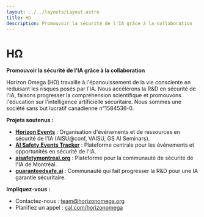 ```yaml
---
layout: ../../layouts/Layout.astro
title: HΩ
description: Promouvoir la sécurité de l'IA grâce à la collaboration
---
```


# HΩ

**Promouvoir la sécurité de l'IA grâce à la collaboration**

Horizon Omega (HΩ) travaille à l'épanouissement de la vie consciente en réduisant les risques posés par l'IA. Nous accélérons la R&D en sécurité de l'IA, faisons progresser la compréhension scientifique et promouvons l'éducation sur l'intelligence artificielle sécuritaire. Nous sommes une société sans but lucratif canadienne n°1584536-0.

**Projets soutenus :**
* [**Horizon Events**](https://horizonevents.info) : Organisation d'événements et de ressources en sécurité de l'IA (AISU@conf, VAISU, GS AI Seminars).
* [**AI Safety Events Tracker**](https://aisafety.events) : Plateforme centrale pour les événements et opportunités en sécurité de l'IA.
* [**aisafetymontreal.org**](https://aisafetymontreal.org) : Plateforme pour la communauté de sécurité de l'IA de Montréal.
* [**guaranteedsafe.ai**](https://guaranteedsafe.ai) : Communauté qui fait progresser la R&D pour une IA garantie sécuritaire.

**Impliquez-vous :**
* Contactez-nous : [team@horizonomega.org](mailto:team@horizonomega.org)
* Planifiez un appel : [cal.com/horizonomega](https://cal.com/horizonomega)